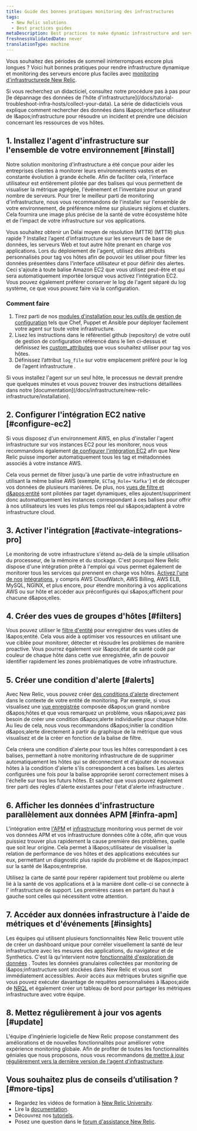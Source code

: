 ```yaml
---
title: Guide des bonnes pratiques monitoring des infrastructures
tags:
  - New Relic solutions
  - Best practices guides
metaDescription: Best practices to make dynamic infrastructure and server monitoring even easier with New Relic.
freshnessValidatedDate: never
translationType: machine
---
```


Vous souhaitez des périodes de sommeil ininterrompues encore plus longues ? Voici huit bonnes pratiques pour rendre infrastructure dynamique et monitoring des serveurs encore plus faciles avec [monitoring d&apos;infrastructurede New Relic](https://newrelic.com/platform/infrastructure).

<Callout variant="tip">
  Si vous recherchez un didacticiel, consultez notre procédure pas à pas pour [le dépannage des données de l&apos;hôte d&apos;infrastructure](/docs/tutorial-troubleshoot-infra-hosts/collect-your-data). La série de didacticiels vous explique comment rechercher des données dans l&amp;apos;interface utilisateur de l&amp;apos;infrastructure pour résoudre un incident et prendre une décision concernant les ressources de vos hôtes.
</Callout>

## 1. Installez l&apos;agent d&apos;infrastructure sur l&apos;ensemble de votre environnement [#install]

Notre solution monitoring d&apos;infrastructure a été conçue pour aider les entreprises clientes à monitorer leurs environnements vastes et en constante évolution à grande échelle. Afin de faciliter cela, l&apos;interface utilisateur est entièrement pilotée par des balises qui vous permettent de visualiser la métrique agrégée, l&apos;événement et l&apos;inventaire pour un grand nombre de serveurs. Pour tirer le meilleur parti de monitoring d&apos;infrastructure, nous vous recommandons de l&apos;installer sur l&apos;ensemble de votre environnement, de préférence même sur plusieurs régions et clusters. Cela fournira une image plus précise de la santé de votre écosystème hôte et de l’impact de votre infrastructure sur vos applications.

Vous souhaitez obtenir un Délai moyen de résolution (MTTR) (MTTR) plus rapide ? Installez l’agent d’infrastructure sur les serveurs de base de données, les serveurs Web et tout autre hôte prenant en charge vos applications. Lors du déploiement de l&apos;agent, utilisez des attributs personnalisés pour tag vos hôtes afin de pouvoir les utiliser pour filtrer les données présentées dans l&apos;interface utilisateur et pour définir des alertes. Ceci s&apos;ajoute à toute balise Amazon EC2 que vous utilisez peut-être et qui sera automatiquement importée lorsque vous activez l&apos;intégration EC2. Vous pouvez également préférer conserver le log de l&apos;agent séparé du log système, ce que vous pouvez faire via la configuration.

### Comment faire

1. Tirez parti de nos [modules d&apos;installation pour les outils de gestion de configuration](/docs/infrastructure/new-relic-infrastructure/config-management-tools) tels que Chef, Puppet et Ansible pour déployer facilement votre agent sur toute votre infrastructure.
2. Lisez les instructions dans le référentiel github (repository) de votre outil de gestion de configuration référencé dans le lien ci-dessus et définissez les [custom\_attributes](/docs/infrastructure/new-relic-infrastructure/configuration/configure-infrastructure-agent#attributes) que vous souhaitez utiliser pour tag vos hôtes.
3. Définissez l’attribut `log_file` sur votre emplacement préféré pour le log de l’agent infrastructure .

<Callout variant="tip">
  Si vous installez l&apos;agent sur un seul hôte, le processus ne devrait prendre que quelques minutes et vous pouvez trouver des instructions détaillées dans notre [documentation](/docs/infrastructure/new-relic-infrastructure/installation).
</Callout>

## 2. Configurer l&apos;intégration EC2 native [#configure-ec2]

Si vous disposez d&apos;un environnement AWS, en plus d&apos;installer l&apos;agent infrastructure sur vos instances EC2 pour les monitorer, nous vous recommandons également [de configurer l&apos;intégration EC2](/docs/infrastructure/infrastructure-integrations/amazon-integrations/aws-ec2-integration) afin que New Relic puisse importer automatiquement tous les tag et métadonnées associés à votre instance AWS.

Cela vous permet de filtrer jusqu&apos;à une partie de votre infrastructure en utilisant la même balise AWS (exemple, `ECTag_Role='Kafka'`) et de découper vos données de plusieurs manières. De plus, nos [vues de filtre <InlinePopover type="alerts" />et d&amp;apos;entité](/docs/new-relic-solutions/new-relic-one/core-concepts/search-filter-entities) sont pilotées par taget dynamiques, elles ajoutent/suppriment donc automatiquement les instances correspondant à ces balises pour offrir à nos utilisateurs les vues les plus temps réel qui s&amp;apos;adaptent à votre infrastructure cloud.

## 3. Activer l&apos;intégration [#activate-integrations-pro]

Le monitoring de votre infrastructure s&apos;étend au-delà de la simple utilisation du processeur, de la mémoire et du stockage. C&apos;est pourquoi New Relic dispose d&apos;une intégration prête à l&apos;emploi qui vous permet également de monitorer tous les services qui prennent en charge vos hôtes. [Activez l&apos;une de nos](/docs/infrastructure-integrations-aws-configuration) [intégrations](/docs/infrastructure-integrations-aws-configuration), y compris AWS CloudWatch, AWS Billing, AWS ELB, MySQL, NGINX, et plus encore, pour étendre monitoring à vos applications AWS ou sur hôte et accéder aux <InlinePopover type="dashboards" />préconfigurés qui s&amp;apos;affichent pour chacune d&amp;apos;elles.

## 4. Créer des vues de groupes d&apos;hôtes [#filters]

Vous pouvez utiliser le [filtre d&apos;entité](/docs/new-relic-solutions/new-relic-one/core-concepts/search-filter-entities) pour enregistrer des vues utiles de l&amp;apos;entité. Cela vous aide à optimiser vos ressources en utilisant une vue ciblée pour monitorer, détecter et résoudre les problèmes de manière proactive. Vous pourrez également voir l&amp;apos;état de santé codé par couleur de chaque hôte dans cette vue enregistrée, afin de pouvoir identifier rapidement les zones problématiques de votre infrastructure.

## 5. Créer une condition d&apos;alerte [#alerts]

Avec New Relic, vous pouvez créer [des conditions d&apos;alerte](/docs/alerts/new-relic-alerts/getting-started/alerts-glossary#alert-condition) directement dans le contexte de votre entité de monitoring. Par exemple, si vous visualisez une [vue enregistrée](/docs/new-relic-solutions/new-relic-one/core-concepts/search-filter-entities) composée d&amp;apos;un grand nombre d&amp;apos;hôtes et que vous remarquez un problème, vous n&amp;apos;avez pas besoin de créer une condition d&amp;apos;alerte individuelle pour chaque hôte. Au lieu de cela, nous vous recommandons d&amp;apos;initier la condition d&amp;apos;alerte directement à partir du graphique de la métrique que vous visualisez et de la créer en fonction de la balise de filtre.

Cela créera une condition d&apos;alerte pour tous les hôtes correspondant à ces balises, permettant à notre monitoring infrastructure de de supprimer automatiquement les hôtes qui se déconnectent et d&apos;ajouter de nouveaux hôtes à la condition d&apos;alerte s&apos;ils correspondent à ces balises. Les alertes configurées une fois pour la balise appropriée seront correctement mises à l&apos;échelle sur tous les futurs hôtes. Et sachez que vous pouvez également tirer parti des règles d&apos;alerte existantes pour l&apos;état d&apos;alerte infrastructure .

## 6. Afficher les données d&apos;infrastructure parallèlement aux données APM [#infra-apm]

L&apos;intégration entre [l&apos;APM](/docs/apm/new-relic-apm/getting-started/welcome-new-relic-apm) et [infrastructure](/docs/infrastructure/new-relic-infrastructure/getting-started/welcome-new-relic-infrastructure) monitoring vous permet de voir vos données APM et vos infrastructure données côte à côte, afin que vous puissiez trouver plus rapidement la cause première des problèmes, quelle que soit leur origine. Cela permet à l&amp;apos;utilisateur de visualiser la relation de performance de vos hôtes et des applications exécutées sur eux, permettant un diagnostic plus rapide du problème et de l&amp;apos;impact sur la santé de l&amp;apos;entreprise.

Utilisez la carte de santé pour repérer rapidement tout problème ou alerte lié à la santé de vos applications et à la manière dont celle-ci se connecte à l&apos; infrastructure de support. Les premières cases en partant du haut à gauche sont celles qui nécessitent votre attention.

## 7. Accéder aux données infrastructure à l&apos;aide de métriques et d&apos;événements [#insights]

Les équipes qui utilisent plusieurs fonctionnalités New Relic trouvent utile de créer un dashboard unique pour corréler visuellement la santé de leur infrastructure avec les mesures des applications, du navigateur et de Synthetics. C&apos;est là qu&apos;intervient notre [fonctionnalité d&apos;exploration de données](/docs/query-your-data/explore-query-data/data-explorer/introduction-data-explorer) . Toutes les données granulaires collectées par monitoring de l&amp;apos;infrastructure sont stockées dans New Relic et vous sont immédiatement accessibles. Avoir accès aux métriques brutes signifie que vous pouvez exécuter davantage de requêtes personnalisées à l&amp;apos;aide de [NRQL](/docs/insights/nrql-new-relic-query-language/using-nrql/introduction-nrql) et également créer un tableau de bord pour partager les métriques infrastructure avec votre équipe.

## 8. Mettez régulièrement à jour vos agents [#update]

L&apos;équipe d&apos;ingénierie logicielle de New Relic propose constamment des améliorations et de nouvelles fonctionnalités pour améliorer votre expérience monitoring globale. Afin de profiter de toutes les fonctionnalités géniales que nous proposons, nous vous recommandons [de mettre à jour régulièrement vers la dernière version de l&apos;agent d&apos;infrastructure](/docs/infrastructure/install-configure-manage-infrastructure/update-or-uninstall/update-infrastructure-agent).

## Vous souhaitez plus de conseils d’utilisation ? [#more-tips]

* Regardez les vidéos de formation à [New Relic University](https://learn.newrelic.com/).
* Lire la [documentation](/docs/infrastructure).
* Découvrez nos [tutoriels](https://newrelic.com/resources/tutorials).
* Posez une question dans le [forum d&apos;assistance New Relic](https://discuss.newrelic.com/).